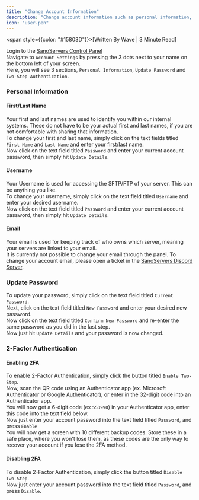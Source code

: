 ```yaml
---
title: "Change Account Information"
description: "Change account information such as personal information, passwords and 2FA."
icon: "user-pen"
---
```


<span style={{color: "#15803D"}}>[Written By Wave | 3 Minute Read]</span>

Login to the [SanoServers Control Panel](https://panel.sanoservers.com/)<br/>
Navigate to ``Account Settings`` by pressing the 3 dots next to your name on the bottom left of your screen.<br/>
Here, you will see 3 sections, ``Personal Information``, ``Update Password`` and ``Two-Step Authentication``.
### Personal Information

#### First/Last Name

Your first and last names are used to identify you within our internal systems. These do not have to be your actual first and last names, if you are not comfortable with sharing that information. <br/>
To change your first and last name, simply click on the text fields titled ``First Name`` and ``Last Name`` and enter your first/last name.<br/>
Now click on the text field titled ``Password`` and enter your current account password, then simply hit ``Update Details``.<br/>

#### Username

Your Username is used for accessing the SFTP/FTP of your server. This can be anything you like. <br/>
To change your username, simply click on the text field titled ``Username`` and enter your desired username.<br/>
Now click on the text field titled ``Password`` and enter your current account password, then simply hit ``Update Details``.<br/>

#### Email

Your email is used for keeping track of who owns which server, meaning your servers are linked to your email. <br/>
It is currently not possible to change your email through the panel. To change your account email, please open a ticket in the [SanoServers Discord Server](https://www.discord.gg/sanoservers/). <br/>
### Update Password

To update your password, simply click on the text field titled ``Current Password``. <br/>
Next, click on the text field titled ``New Password`` and enter your desired new password. <br/>
Now click on the text field titled ``Confirm New Password`` and re-enter the same password as you did in the last step. <br/>
Now just hit ``Update Details`` and your password is now changed.
### 2-Factor Authentication

#### Enabling 2FA
To enable 2-Factor Authentication, simply click the button titled ``Enable Two-Step``. <br/>
Now, scan the QR code using an Authenticator app (ex. Microsoft Authenticator or Google Authenticator), or enter in the 32-digit code into an Authenticator app. <br/>
You will now get a 6-digit code (ex ``553990``) in your Authenticator app, enter this code into the text field below. <br/>
Now just enter your account password into the text field titled ``Password``, and press ``Enable``<br/>
You will now get a screen with 10 different backup codes. Store these in a safe place, where you won't lose them, as these codes are the only way to recover your account if you lose the 2FA method. <br/>

#### Disabling 2FA
To disable 2-Factor Authentication, simply click the button titled ``Disable Two-Step``. <br/>
Now just enter your account password into the text field titled ``Password``, and press ``Disable``.